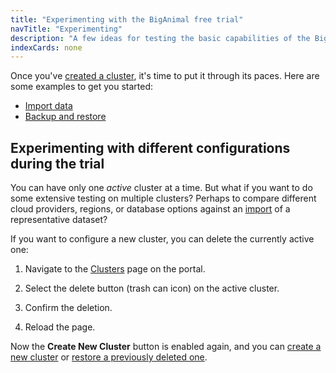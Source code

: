 ```yaml
---
title: "Experimenting with the BigAnimal free trial"
navTitle: "Experimenting" 
description: "A few ideas for testing the basic capabilities of the BigAnimal system"
indexCards: none
---
```


Once you've [created a cluster](../create_a_cluster/), it's time to put it through its paces. 
Here are some examples to get you started:

* [Import data](import_data)
* [Backup and restore](backup_and_restore)

## Experimenting with different configurations during the trial

You can have only one _active_ cluster at a time. But what if you want to do some extensive testing on multiple clusters? Perhaps to compare different cloud providers, regions, or database options against an [import](import_data) of a representative dataset? 

If you want to configure a new cluster, you can delete the currently active one: 

1. Navigate to the [Clusters](https://portal.biganimal.com/clusters) page on the portal.

2. Select the delete button (trash can icon) on the active cluster.
3. Confirm the deletion.
4. Reload the page.

Now the **Create New Cluster** button is enabled again, and you can [create a new cluster](../create_a_cluster) or [restore a previously deleted one](backup_and_restore).
